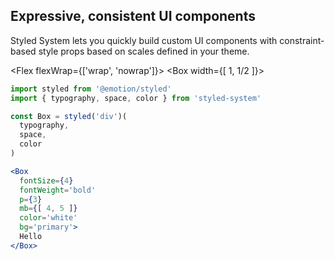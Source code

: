 
## Expressive, consistent UI components

Styled System lets you quickly build custom UI components with constraint-based style props based on scales defined in your theme.

<Flex flexWrap={['wrap', 'nowrap']}>
<Box width={[ 1, 1/2 ]}>

```js
import styled from '@emotion/styled'
import { typography, space, color } from 'styled-system'

const Box = styled('div')(
  typography,
  space,
  color
)
```

</Box>
<Box px={2} />
<Box width={[ 1, 1/2 ]}>

```jsx
<Box
  fontSize={4}
  fontWeight='bold'
  p={3}
  mb={[ 4, 5 ]}
  color='white'
  bg='primary'>
  Hello
</Box>
```

</Box>
</Flex>
